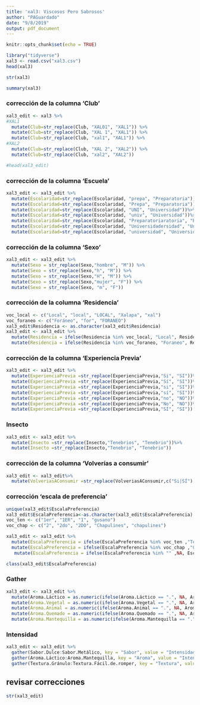 ```yaml
---
title: 'xal3: Viscosos Pero Sabrosos'
author: "PAGuardado"
date: "9/8/2019"
output: pdf_document
---
```


```r
knitr::opts_chunk$set(echo = TRUE)
```
```r
library("tidyverse")
xal3 <- read.csv("xal3.csv")
head(xal3)
```
```r
str(xal3)
```
```r
summary(xal3)
```

### corrección de la columna 'Club'
```r
xal3_edit <- xal3 %>%
#XAL1
  mutate(Club=str_replace(Club, "XAL01", "XAL1")) %>%
  mutate(Club=str_replace(Club, "XAL 1", "XAL1")) %>%
  mutate(Club=str_replace(Club, "xal1", "XAL1")) %>%
#XAL2
  mutate(Club=str_replace(Club, "XAL 2", "XAL2")) %>%
  mutate(Club=str_replace(Club, "xal2", "XAL2")) 

#head(xal3_edit)
```

### corrección de la columna 'Escuela'
```r
xal3_edit <- xal3_edit %>%
  mutate(Escolaridad=str_replace(Escolaridad, "prepa", "Preparatoria"))%>%
  mutate(Escolaridad=str_replace(Escolaridad, "Prepa", "Preparatoria"))%>%
  mutate(Escolaridad=str_replace(Escolaridad, "UNI", "Universidad"))%>%
  mutate(Escolaridad=str_replace(Escolaridad, "univ", "Universidad"))%>%
  mutate(Escolaridad=str_replace(Escolaridad, "Preparatoriaratoria", "Preparatoria"))%>%
  mutate(Escolaridad=str_replace(Escolaridad, "Universidadersidad", "Universidad"))%>%
  mutate(Escolaridad=str_replace(Escolaridad, "universidad", "Universidad"))
```

### corrección de la columna 'Sexo'
```r
xal3_edit <- xal3_edit %>%
  mutate(Sexo = str_replace(Sexo,"hombre", "M")) %>%
  mutate(Sexo = str_replace(Sexo,"h", "M")) %>%
  mutate(Sexo = str_replace(Sexo,"H", "M")) %>%
  mutate(Sexo = str_replace(Sexo,"mujer", "F")) %>%
  mutate(Sexo = str_replace(Sexo, "m", "F"))
```

### corrección de la columna 'Residencia'
```r
voc_local <- c("Local", "local", "LOCAL", "Xalapa", "xal")
voc_foraneo <- c("Foráneo", "for", "FORANEO")
xal3_edit$Residencia <- as.character(xal3_edit$Residencia)
xal3_edit <- xal3_edit %>%
  mutate(Residencia = ifelse(Residencia %in% voc_local, "Local", Residencia)) %>%
  mutate(Residencia = ifelse(Residencia %in% voc_foraneo, "Foraneo", Residencia))
```

### corrección de la columna 'Experiencia Previa'
```r
xal3_edit <- xal3_edit %>%
  mutate(ExperienciaPrevia =str_replace(ExperienciaPrevia,"Si", "SI"))%>%
  mutate(ExperienciaPrevia =str_replace(ExperienciaPrevia,"Sí", "SI"))%>%
  mutate(ExperienciaPrevia =str_replace(ExperienciaPrevia,"si", "SI"))%>%
  mutate(ExperienciaPrevia =str_replace(ExperienciaPrevia,"sí", "SI"))%>%
  mutate(ExperienciaPrevia =str_replace(ExperienciaPrevia,"no", "NO"))%>%
  mutate(ExperienciaPrevia =str_replace(ExperienciaPrevia,"No", "NO"))%>%
  mutate(ExperienciaPrevia =str_replace(ExperienciaPrevia,"SÍ", "SI"))
```

### Insecto
```r

xal3_edit <- xal3_edit %>%
  mutate(Insecto =str_replace(Insecto,"Tenebrios", "Tenebrio"))%>%
  mutate(Insecto =str_replace(Insecto,"Tenebrio", "Tenebrio"))
```


### corrección de la columna 'Volverías a consumir'
```r
xal3_edit <- xal3_edit%>%
  mutate(VolveriasAConsumir =str_replace(VolveriasAConsumir,c("Si|SÍ"),"SI"))
```

### corrección 'escala de preferencia'
```r
unique(xal3_edit$EscalaPreferencia)
xal3_edit$EscalaPreferencia<-as.character(xal3_edit$EscalaPreferencia)
voc_ten <- c("1er", "1ER", "1", "gusano")
voc_chap <- c("2", "2do", "2DO", "Chapulines", "chapulines")

xal3_edit <- xal3_edit %>%
  mutate(EscalaPreferencia = ifelse(EscalaPreferencia %in% voc_ten ,"Tenebrio", EscalaPreferencia)) %>%
  mutate(EscalaPreferencia = ifelse(EscalaPreferencia %in% voc_chap ,"Chapulines", EscalaPreferencia)) %>%
   mutate(EscalaPreferencia = ifelse(EscalaPreferencia %in% "" ,NA, EscalaPreferencia))

class(xal3_edit$EscalaPreferencia)

```

### Gather
```r
xal3_edit <- xal3_edit %>%
  mutate(Aroma.Láctico = as.numeric(ifelse(Aroma.Láctico == ".", NA, Aroma.Láctico)))%>%
  mutate(Aroma.Vegetal = as.numeric(ifelse(Aroma.Vegetal == ".", NA, Aroma.Vegetal)))%>%
  mutate(Aroma.Animal = as.numeric(ifelse(Aroma.Animal == ".", NA, Aroma.Animal)))%>%
  mutate(Aroma.Quemado = as.numeric(ifelse(Aroma.Quemado == ".", NA, Aroma.Quemado)))%>%
  mutate(Aroma.Mantequilla = as.numeric(ifelse(Aroma.Mantequilla == ".", NA, Aroma.Mantequilla)))
```

### Intensidad
```r
xal3_edit <- xal3_edit %>%
  gather(Sabor.Dulce:Sabor.Metálico, key = "Sabor", value = "IntensidadSabor") %>%
  gather(Aroma.Láctico:Aroma.Mantequilla, key = "Aroma", value = "IntensidadAroma") %>%
  gather(Textura.Gránulo:Textura.Fácil.de.romper, key = "Textura", value = "IntensidadTextura")
```




## revisar correcciones
```r
str(xal3_edit)
```




